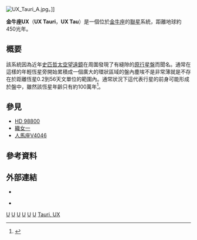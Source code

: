 [[Image:UX_Tauri_A.jpg|thumb]]。]]

'''金牛座UX'''（'''UX Tauri'''，'''UX Tau'''）是一個位於[[金牛座|金牛座]]的[[聯星|聯星]]系統，距離地球約450光年。

==概要==
該系統因為近年[[史匹哲太空望遠鏡|史匹哲太空望遠鏡]]在周圍發現了有縫隙的[[原行星盤|原行星盤]]而聞名。通常在這樣的年輕恆星旁開始累積成一個廣大的環狀區域的盤內塵埃不是非常薄就是不存在於距離恆星0.2到56天文單位的範圍內。通常狀況下這代表行星的前身可能形成於盤中，雖然該恆星年齡只有約100萬年<ref>{{Cite web |url=http://www.nasa.gov/mission_pages/spitzer/news/spitzer-20071128.html |title=NASA - Youthful Star Sprouts Planets Early<!-- Bot generated title --> |accessdate=2012-02-28 |archive-date=2012-10-21 |archive-url=https://web.archive.org/web/20121021170908/http://www.nasa.gov/mission_pages/spitzer/news/spitzer-20071128.html |dead-url=no }}</ref>。

==參見==
* [[HD_98800|HD 98800]]
* [[織女一|織女一]]
* [[人馬座V4046|人馬座V4046]]

==參考資料==
{{reflist}}

==外部連結==
* {{cite web |url=http://adsabs.harvard.edu/abs/1991A&A...249..149M |title=Lithium in the pre-main sequence triple system UX Tauri |accessdate=2008-06-16 |work=SAO/NASA |date=1991-09 |archive-date=2019-07-01 |archive-url=https://web.archive.org/web/20190701073101/http://adsabs.harvard.edu/abs/1991A%26A...249..149M |dead-url=no }}

* {{cite web |url=http://jumk.de/astronomie/exoplanets/ux-tauri.shtml |title=UX Tauri |accessdate=2008-06-16 |work=Jumk.de |archive-date=2008-04-29 |archive-url=https://web.archive.org/web/20080429190046/http://jumk.de/astronomie/exoplanets/ux-tauri.shtml |dead-url=no }}

[[Category:星周盤|U]]
[[Category:聯星|U]]
[[Category:金牛T星|U]]
[[Category:金牛座|U]]
[[Category:变星|U]]
[[Category:假想行星系|U]]
[[Category:以变星命名法命名的天体|Tauri, UX]]

{{var-star-stub}}
{{binary-star-stub}}